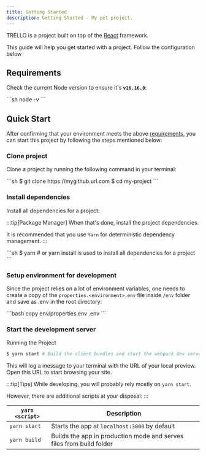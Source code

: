 ```yaml
---
title: Getting Started
description: Getting Started - My pet project.
---
```



TRELLO is a project built on top of the <a href="https://react.dev/" target="_blank">React</a> framework.

This guide will help you get started with a project. Follow the configuration below 

## Requirements

Check the current Node version to ensure it's **`v16.16.0`**:

<Tabs>
<TabItem label="Terminal">
```sh
node -v
```
</TabItem>
</Tabs>

## Quick Start

After confirming that your environment meets the above [requirements](#requirements), you can start this project by following the steps mentioned below:

### Clone project

Clone a project by running the following command in your terminal:

<Tabs>
<TabItem label="Terminal">
```sh
$ git clone https://mygithub.url.com
$ cd my-project
```
</TabItem>
</Tabs>

### Install dependencies

Install all dependencies for a project:

:::tip[Package Manager]
When that's done, install the project dependencies.

It is recommended that you use `Yarn` for deterministic dependency management.
:::

<Tabs>
<TabItem label="Terminal">
```sh
$ yarn # or yarn install is used to install all dependencies for a project
```
</TabItem>
</Tabs>

### Setup environment for development

Since the project relies on a lot of environment variables,
one needs to create a copy of the `properties.<environment>.env` file inside `/env` folder and save as .env in the root directory:

<Tabs>
<TabItem label="Yarn">
```bash
copy env/properties.env .env
```
</TabItem>
</Tabs>

### Start the development server

Running the Project

```bash
$ yarn start # Build the client bundles and start the webpack dev server
```

This will log a message to your terminal with the URL of your local preview.
Open this URL to start browsing your site.

:::tip[Tips]
While developing, you will probably rely mostly on `yarn start`.

However, there are additional scripts at your disposal:
:::

| `yarn <script>` | Description                                                          |
| --------------- | -------------------------------------------------------------------- |
| `yarn start`    | Starts the app at `localhost:3000` by default                        |
| `yarn build`    | Builds the app in production mode and serves files from build folder |